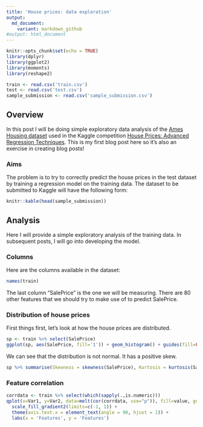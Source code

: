 ```yaml
---
title: 'House prices: data exploration'
output:
  md_document:
    variant: markdown_github
#output: html_document
---
```


```r
knitr::opts_chunk$set(echo = TRUE)
library(dplyr)
library(ggplot2)
library(moments)
library(reshape2)
```


``` r
train <- read.csv('train.csv')
test <- read.csv('test.csv')
sample_submission <- read.csv('sample_submission.csv')
```

## Overview

In this post I will be doing simple exploratory data analysis of the [Ames Housing dataset](https://ww2.amstat.org/publications/jse/v19n3/decock.pdf) used in the Kaggle competition [House Prices: Advanced Regression Techniques](https://www.kaggle.com/c/house-prices-advanced-regression-techniques). This is my first blog post here so it's also an exercise in creating blog posts!

### Aims

The problem is to try to correctly predict the house prices in the test dataset by training a regression model on the training data. The dataset to be submitted to Kaggle will have the following form:

``` r
knitr::kable(head(sample_submission))
```

## Analysis

Here I will provide a simple exploratory analysis of the training data. In subsequent posts, I will go into developing the model.

### Columns

Here are the columns available in the dataset:

``` r
names(train)
```

The last column "SalePrice" is the one we will be measuring. There are 80 other features that we should try to make use of to predict SalePrice.

### Distribution of house prices

First things first, let's look at how the house prices are distributed.

``` r
sp <- train %>% select(SalePrice)
ggplot(sp, aes(SalePrice, fill='1')) + geom_histogram() + guides(fill=FALSE)
```

We can see that the distribution is not normal. It has a positive skew.

``` r
sp %>% summarise(Skewness = skewness(SalePrice), Kurtosis = kurtosis(SalePrice))
```

### Feature correlation

``` r
corrdata <- train %>% select(which(sapply(.,is.numeric)))
qplot(x=Var1, y=Var2, data=melt(cor(corrdata, use="p")), fill=value, geom="tile") +
  scale_fill_gradient2(limits=c(-1, 1)) +
  theme(axis.text.x = element_text(angle = 90, hjust = 1)) +
  labs(x = 'Features', y = 'Features')
```